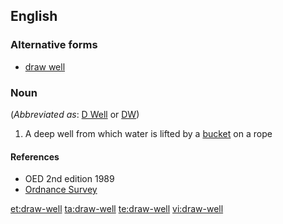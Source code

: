 ==English==

===Alternative forms===
*[[draw well]]

===Noun===
{{en-noun|head=[[draw]]-[[well]]}} (''Abbreviated as'': [[D Well]] or [[DW]])

# A deep well from which water is lifted by a [[bucket]] on a rope

====References====
*OED 2nd edition 1989
*[http://www.ordnancesurvey.co.uk/oswebsite/freefun/geofacts/geo0440.html Ordnance Survey]

[[et:draw-well]]
[[ta:draw-well]]
[[te:draw-well]]
[[vi:draw-well]]